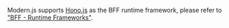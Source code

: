 Modern.js supports [Hono.js](https://hono.dev/) as the BFF runtime framework, please refer to ["BFF - Runtime Frameworks"]( /guides/advanced-features/bff/frameworks.html).
